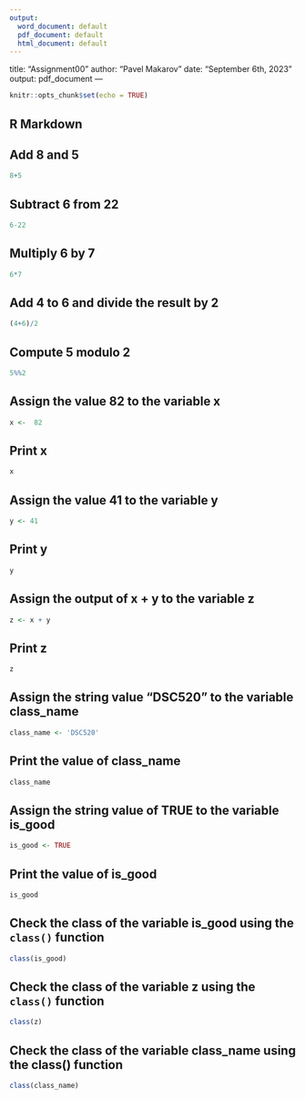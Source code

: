---
output:
  word_document: default
  pdf_document: default
  html_document: default
---
title: "Assignment00"
author: "Pavel Makarov"
date: "September 6th, 2023"
output: pdf_document
---

```{r setup, include=FALSE}
knitr::opts_chunk$set(echo = TRUE)
```

## R Markdown

## Add 8 and 5
```{r}
8+5
```
## Subtract 6 from 22
```{r}
6-22
```
## Multiply 6 by 7
```{r}
6*7
```
## Add 4 to 6 and divide the result by 2
```{r}
(4+6)/2
```
## Compute 5 modulo 2
```{r}
5%%2
```
## Assign the value 82 to the variable x
```{r}
x <-  82
```
## Print x
```{r}
x
```
## Assign the value 41 to the variable y
```{r}
y <- 41
```
## Print y
```{r}
y
```
## Assign the output of x + y to the variable z
```{r}
z <- x + y
```
## Print z
```{r}
z
```
## Assign the string value "DSC520" to the variable class_name
```{r}
class_name <- 'DSC520'
```
## Print the value of class_name
```{r}
class_name
```
## Assign the string value of TRUE to the variable is_good
```{r}
is_good <- TRUE
```
## Print the value of is_good
```{r}
is_good
```
## Check the class of the variable is_good using the `class()` function
```{r}
class(is_good)
```
## Check the class of the variable z using the `class()` function
```{r}
class(z)
```
## Check the class of the variable class_name using the class() function
```{r}
class(class_name)
```
